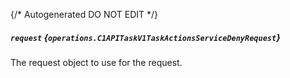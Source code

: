 {/* Autogenerated DO NOT EDIT  */}

##### `request` *{`operations.C1APITaskV1TaskActionsServiceDenyRequest`}*
The request object to use for the request.

<Collapsible openLabel={Labels.showProperties} closeLabel={Labels.hideProperties}>
  <C1APITaskV1TaskActionsServiceDenyRequest />
</Collapsible>

